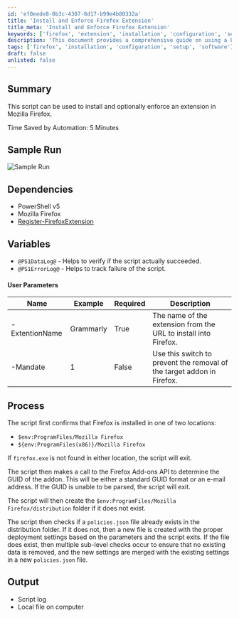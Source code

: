 ```yaml
---
id: 'ef0eede8-0b3c-4307-8d17-b99e4b80332a'
title: 'Install and Enforce Firefox Extension'
title_meta: 'Install and Enforce Firefox Extension'
keywords: ['firefox', 'extension', 'installation', 'configuration', 'setup']
description: 'This document provides a comprehensive guide on using a PowerShell script to install and optionally enforce a specific extension in Mozilla Firefox, detailing dependencies, user parameters, and the process involved in ensuring a successful installation.'
tags: ['firefox', 'installation', 'configuration', 'setup', 'software']
draft: false
unlisted: false
---
```

## Summary

This script can be used to install and optionally enforce an extension in Mozilla Firefox.

Time Saved by Automation: 5 Minutes

## Sample Run

![Sample Run](../../../static/img/Firefox---Install-Extension/image_1.png)

## Dependencies

- PowerShell v5
- Mozilla Firefox
- [Register-FirefoxExtension](https://proval.itglue.com/DOC-5078775-7247908)

## Variables

- `@PS1DataLog@` - Helps to verify if the script actually succeeded.
- `@PS1ErrorLog@` - Helps to track failure of the script.

#### User Parameters

| Name              | Example   | Required | Description                                                |
|-------------------|-----------|----------|------------------------------------------------------------|
| -ExtentionName    | Grammarly | True     | The name of the extension from the URL to install into Firefox. |
| -Mandate          | 1         | False    | Use this switch to prevent the removal of the target addon in Firefox. |

## Process

The script first confirms that Firefox is installed in one of two locations:

- `$env:ProgramFiles/Mozilla Firefox`
- `${env:ProgramFiles(x86)}/Mozilla Firefox`

If `firefox.exe` is not found in either location, the script will exit.

The script then makes a call to the Firefox Add-ons API to determine the GUID of the addon. This will be either a standard GUID format or an e-mail address. If the GUID is unable to be parsed, the script will exit.

The script will then create the `$env:ProgramFiles/Mozilla Firefox/distribution` folder if it does not exist.

The script then checks if a `policies.json` file already exists in the distribution folder. If it does not, then a new file is created with the proper deployment settings based on the parameters and the script exits. If the file does exist, then multiple sub-level checks occur to ensure that no existing data is removed, and the new settings are merged with the existing settings in a new `policies.json` file.

## Output

- Script log
- Local file on computer












